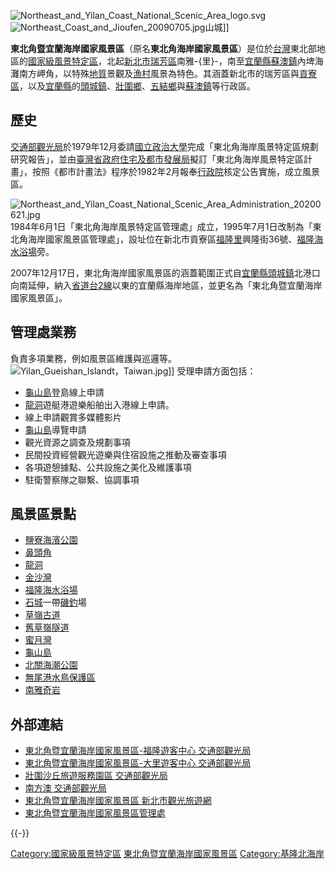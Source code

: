 {{redirect-multi|1|東北角|做為地理區域的「東北角」|基隆北海岸}}
[[File:Northeast_and_Yilan_Coast_National_Scenic_Area_logo.svg|thumb]]
[[File:Northeast_Coast_and_Jioufen_20090705.jpg|thumb]]山城]]

'''東北角暨宜蘭海岸國家風景區'''（原名'''東北角海岸國家風景區'''）是位於[[台灣|台灣]]東北部地區的[[國家級風景特定區|國家級風景特定區]]，北起[[新北市|新北市]][[瑞芳區|瑞芳區]]南雅-{里}-，南至[[宜蘭縣|宜蘭縣]][[蘇澳鎮_(臺灣)|蘇澳鎮]]內埤海灘南方岬角，以特殊[[地質|地質]]景觀及[[漁村|漁村]]風景為特色。其涵蓋新北市的瑞芳區與[[貢寮區|貢寮區]]，以及[[宜蘭縣|宜蘭縣]]的[[頭城鎮|頭城鎮]]、[[壯圍鄉|壯圍鄉]]、[[五結鄉|五結鄉]]與[[蘇澳鎮_(臺灣)|蘇澳鎮]]等行政區。

==歷史 ==
[[交通部觀光局|交通部觀光局]]於1979年12月委請[[國立政治大學|國立政治大學]]完成「東北角海岸風景特定區規劃研究報告」，並由[[臺灣省政府住宅及都市發展局|臺灣省政府住宅及都市發展局]]擬訂「東北角海岸風景特定區計畫」，按照《都市計畫法》程序於1982年2月報奉[[行政院|行政院]]核定公告實施，成立風景區。

[[File:Northeast_and_Yilan_Coast_National_Scenic_Area_Administration_20200621.jpg|thumb]]
1984年6月1日「東北角海岸風景特定區管理處」成立，1995年7月1日改制為「東北角海岸國家風景區管理處」，設址位在新北市貢寮區[[福隆里|福隆里]]興隆街36號、[[福隆海水浴場|福隆海水浴場]]旁。

2007年12月17日，東北角海岸國家風景區的涵蓋範圍正式自[[宜蘭縣|宜蘭縣]][[頭城鎮|頭城鎮]]北港口向南延伸，納入[[台灣省道|省道]][[台2線|台2線]]以東的宜蘭縣海岸地區，並更名為「東北角暨宜蘭海岸國家風景區」。

== 管理處業務 ==
負責多項業務，例如風景區維護與巡邏等。
[[File:Yilan_Gueishan_Islandt，Taiwan.jpg|thumb]]]]
受理申請方面包括：
* [[龜山島|龜山島]]登島線上申請
* [[龍洞|龍洞]]遊艇港遊樂船舶出入港線上申請。
* 線上申請觀賞多媒體影片
* [[龜山島|龜山島]]導覽申請
* 觀光資源之調查及規劃事項
* 民間投資經營觀光遊樂與住宿設施之推動及審查事項
* 各項遊憩據點、公共設施之美化及維護事項
* 駐衛警察隊之聯繫、協調事項

== 風景區景點 ==
<!-- 金瓜石與九份都不屬於東北角海岸國家風景區範圍-->
* [[鹽寮海濱公園|鹽寮海濱公園]]
* [[鼻頭角|鼻頭角]]
* [[龍洞_(台灣)|龍洞]]
* [[金沙灣|金沙灣]]
* [[福隆海水浴場|福隆海水浴場]]
* [[石城里_(宜蘭縣)|石城]]一帶[[磯釣|磯釣]]場
* [[草嶺古道|草嶺古道]]
* [[舊草嶺隧道|舊草嶺隧道]]
* [[蜜月灣|蜜月灣]]
* [[龜山島|龜山島]]
* [[北關_(宜蘭縣)|北關海潮公園]]
* [[無尾港水鳥保護區|無尾港水鳥保護區]]
* [[南雅奇岩|南雅奇岩]]

== 外部連結 ==
{{Wikivoyage|東北角暨宜蘭海岸}}
{{Commons category|Northeast Coast National Scenic Area}}
* [https://www.taiwan.net.tw/m1.aspx?sNo=0001091&id=752 東北角暨宜蘭海岸國家風景區-福隆遊客中心 交通部觀光局] {{Wayback|url=https://www.taiwan.net.tw/m1.aspx?sNo=0001091&id=752 |date=20201125083852 }}
* [https://www.taiwan.net.tw/m1.aspx?sNo=0001016&id=11548 東北角暨宜蘭海岸國家風景區-大里遊客中心 交通部觀光局] {{Wayback|url=https://www.taiwan.net.tw/m1.aspx?sNo=0001016&id=11548 |date=20201026125700 }}
* [https://www.taiwan.net.tw/m1.aspx?sNo=0001106&id=A12-00287 壯圍沙丘旅遊服務園區  交通部觀光局] {{Wayback|url=https://www.taiwan.net.tw/m1.aspx?sNo=0001106&id=A12-00287 |date=20210302023011 }}
* [https://www.taiwan.net.tw/m1.aspx?sNo=0001106&id=613 南方澳  交通部觀光局] {{Wayback|url=https://www.taiwan.net.tw/m1.aspx?sNo=0001106&id=613 |date=20201123154513 }}
* [https://tour.ntpc.gov.tw/zh-tw/Attraction/Detail?wnd_id=60&id=109644 東北角暨宜蘭海岸國家風景區  新北市觀光旅遊網] {{Wayback|url=https://tour.ntpc.gov.tw/zh-tw/Attraction/Detail?wnd_id=60&id=109644 |date=20201126044445 }}
* [https://www.necoast-nsa.gov.tw/ 東北角暨宜蘭海岸國家風景區管理處] {{Wayback|url=https://www.necoast-nsa.gov.tw/ |date=20210324072801 }}

{{-}}
{{國家級風景特定區}}

[[Category:國家級風景特定區|Category:國家級風景特定區]]
[[Category:東北角暨宜蘭海岸國家風景區|]]
[[Category:基隆北海岸|Category:基隆北海岸]]